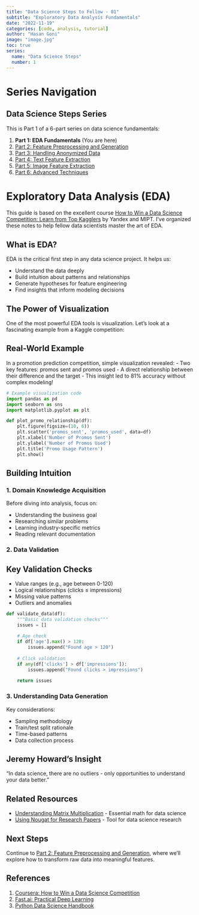 ---
title: "Data Science Steps to Follow - 01"
subtitle: "Exploratory Data Analysis Fundamentals" 
date: "2022-11-19"
categories: [code, analysis, tutorial]
author: "Hasan Goni"
image: "image.jpg"
toc: true
series:
  name: "Data Science Steps"
  number: 1
---

# Series Navigation

::: {.callout-note}
## Data Science Steps Series
This is Part 1 of a 6-part series on data science fundamentals:

1. **Part 1: EDA Fundamentals** (You are here)
2. [Part 2: Feature Preprocessing and Generation](https://hasangoni.quarto.pub/hasan-blog-post/posts/data-science-steps-to-follow-part02/)
3. [Part 3: Handling Anonymized Data](https://hasangoni.quarto.pub/hasan-blog-post/posts/data-science-steps-to-follow-part03/)
4. [Part 4: Text Feature Extraction](https://hasangoni.quarto.pub/hasan-blog-post/posts/data-science-steps-to-follow-part04/)
5. [Part 5: Image Feature Extraction](https://hasangoni.quarto.pub/hasan-blog-post/posts/data-science-steps-to-follow-part05/)
6. [Part 6: Advanced Techniques](https://hasangoni.quarto.pub/hasan-blog-post/posts/data-science-steps-to-follow-part06/)
:::

# Exploratory Data Analysis (EDA)

This guide is based on the excellent course [How to Win a Data Science Competition: Learn from Top Kagglers](https://www.coursera.org/learn/competitive-data-science) by Yandex and MIPT. I've organized these notes to help fellow data scientists master the art of EDA.

## What is EDA?

EDA is the critical first step in any data science project. It helps us:

- Understand the data deeply
- Build intuition about patterns and relationships
- Generate hypotheses for feature engineering
- Find insights that inform modeling decisions

## The Power of Visualization

One of the most powerful EDA tools is visualization. Let's look at a fascinating example from a Kaggle competition:

::: {.callout-tip}
## Real-World Example
In a promotion prediction competition, simple visualization revealed:
- Two key features: promos sent and promos used
- A direct relationship between their difference and the target
- This insight led to 81% accuracy without complex modeling!
:::

```python
# Example visualization code
import pandas as pd
import seaborn as sns
import matplotlib.pyplot as plt

def plot_promo_relationship(df):
    plt.figure(figsize=(10, 6))
    plt.scatter('promos_sent', 'promos_used', data=df)
    plt.xlabel('Number of Promos Sent')
    plt.ylabel('Number of Promos Used')
    plt.title('Promo Usage Pattern')
    plt.show()
```

## Building Intuition

### 1. Domain Knowledge Acquisition

Before diving into analysis, focus on:

- Understanding the business goal
- Researching similar problems
- Learning industry-specific metrics
- Reading relevant documentation

### 2. Data Validation

::: {.callout-important}
## Key Validation Checks
- Value ranges (e.g., age between 0-120)
- Logical relationships (clicks ≤ impressions)
- Missing value patterns
- Outliers and anomalies
:::

```python
def validate_data(df):
    """Basic data validation checks"""
    issues = []
    
    # Age check
    if df['age'].max() > 120:
        issues.append("Found age > 120")
        
    # Click validation
    if any(df['clicks'] > df['impressions']):
        issues.append("Found clicks > impressions")
    
    return issues
```

### 3. Understanding Data Generation

Key considerations:

- Sampling methodology
- Train/test split rationale
- Time-based patterns
- Data collection process

::: {.callout-note}
## Jeremy Howard's Insight
"In data science, there are no outliers - only opportunities to understand your data better."
:::

## Related Resources

- [Understanding Matrix Multiplication](/posts/matrix_multiplication_from_fastai_course) - Essential math for data science
- [Using Nougat for Research Papers](/posts/nougat-to-read-scientific-pdf-files) - Tool for data science research

## Next Steps

Continue to [Part 2: Feature Preprocessing and Generation](https://hasangoni.quarto.pub/hasan-blog-post/posts/data-science-steps-to-follow-part02/), where we'll explore how to transform raw data into meaningful features.

## References

1. [Coursera: How to Win a Data Science Competition](https://www.coursera.org/learn/competitive-data-science)
2. [Fast.ai: Practical Deep Learning](https://course.fast.ai/)
3. [Python Data Science Handbook](https://jakevdp.github.io/PythonDataScienceHandbook/)
